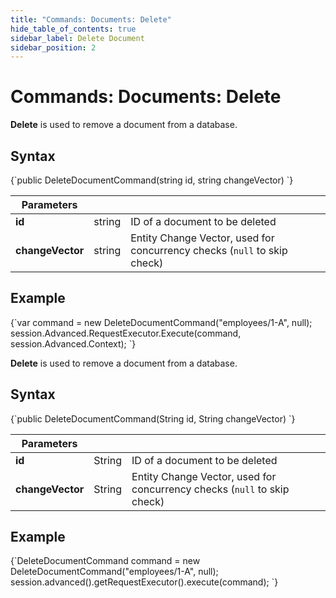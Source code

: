 ```yaml
---
title: "Commands: Documents: Delete"
hide_table_of_contents: true
sidebar_label: Delete Document
sidebar_position: 2
---
```





# Commands: Documents: Delete
<LanguageSwitcher supportedLanguages={supportedLanguages} />
<LanguageContent language="csharp">


**Delete** is used to remove a document from a database.

## Syntax

<TabItem value="delete_interface" label="delete_interface">
<CodeBlock language="csharp">
{`public DeleteDocumentCommand(string id, string changeVector)
`}
</CodeBlock>
</TabItem>

| Parameters | | |
| ------------- | ------------- | ----- |
| **id** | string | ID of a document to be deleted |
| **changeVector** | string | Entity Change Vector, used for concurrency checks (`null` to skip check) |

## Example

<TabItem value="delete_sample" label="delete_sample">
<CodeBlock language="csharp">
{`var command = new DeleteDocumentCommand("employees/1-A", null);
session.Advanced.RequestExecutor.Execute(command, session.Advanced.Context);
`}
</CodeBlock>
</TabItem>


</LanguageContent>
<LanguageContent language="java">


**Delete** is used to remove a document from a database.

## Syntax

<TabItem value="delete_interface" label="delete_interface">
<CodeBlock language="java">
{`public DeleteDocumentCommand(String id, String changeVector)
`}
</CodeBlock>
</TabItem>

| Parameters | | |
| ------------- | ------------- | ----- |
| **id** | String | ID of a document to be deleted |
| **changeVector** | String | Entity Change Vector, used for concurrency checks (`null` to skip check) |

## Example

<TabItem value="delete_sample" label="delete_sample">
<CodeBlock language="java">
{`DeleteDocumentCommand command = new DeleteDocumentCommand("employees/1-A", null);
session.advanced().getRequestExecutor().execute(command);
`}
</CodeBlock>
</TabItem>


</LanguageContent>

<!---
### Commands
- [Get](../../../client-api/commands/documents/get)
- [Put](../../../client-api/commands/documents/put)
- [How to Send Multiple Commands Using a Batch](../../../client-api/commands/batches/how-to-send-multiple-commands-using-a-batch)


-->